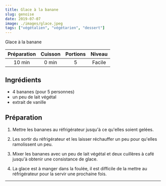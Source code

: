 ```yaml
---
title: Glace à la banane
slug: genoise
date: 2019-07-07
image: ./images/glace.jpeg
tags: ["végétalien", "végétarien", "dessert"]
---
```


<StyledParagraph>Glace à la banane</StyledParagraph>

| Préparation | Cuisson | Portions | Niveau |
| :-: | :-: | :-: | :-: |
| 10 min | 0 min | 5 | Facile |

## Ingrédients
- <ListItem>4 bananes (pour 5 personnes)</ListItem>
- <ListItem>un peu de lait végétal</ListItem>
- <ListItem>extrait de vanille</ListItem>

## Préparation

1. Mettre les bananes au réfrigérateur jusqu'à ce qu'elles soient gelées.

2. Les sortir du réfrigérateur et les laisser réchauffer un peu pour qu'elles ramolissent un peu.

3. Mixer les bananes avec un peu de lait végétal et deux cuillères à café jusqu'à obtenir une consistance de glace.

4. La glace est à manger dans la foulée, il est difficile de la mettre au réfrigérateur pour la servir une prochaine fois.

---
